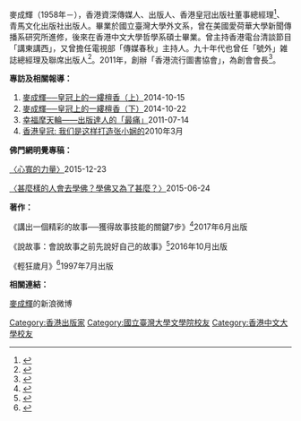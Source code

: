 {{copyedit|time=2017-02-26T06:05:57+00:00}}
麥成輝（1958年－），香港資深傳媒人、出版人、香港皇冠出版社董事總經理<ref>{{Cite web|url=http://www.hkcd.com/content/2014-07/23/content_860308.html|title=港書業面臨挑戰須變陣-香港商报|accessdate=2017-01-20|work=www.hkcd.com|archive-date=2017-02-02|archive-url=https://web.archive.org/web/20170202005052/http://www.hkcd.com/content/2014-07/23/content_860308.html|dead-url=no}}</ref>、青馬文化出版社出版人。畢業於國立臺灣大學外文系，曾在美國愛荷華大學新聞傳播系研究所進修，後來在香港中文大學哲學系碩士畢業。曾主持香港電台清談節目「講東講西」，又曾擔任電視部「傳媒春秋」主持人。九十年代也曾任「號外」雑誌總經理及聯席出版人<ref>{{Cite web|url=http://hk.apple.nextmedia.com/supplement/columnist/6257110/art/20140622/18770383|title=寵愛香港|accessdate=2017-01-20|work=Apple Daily 蘋果日報|archive-date=2017-02-01|archive-url=https://web.archive.org/web/20170201233932/http://hk.apple.nextmedia.com/supplement/columnist/6257110/art/20140622/18770383|dead-url=no}}</ref>。2011年，創辦「香港流行圖書協會」，為創會會長<ref>{{Cite web|url=http://www.hktpa.hk/index.php?c=article&a=type&tid=7|title=協會簡介-香港流行圖書出版協會|accessdate=2017-01-20|work=www.hktpa.hk|archive-date=2016-10-23|archive-url=https://web.archive.org/web/20161023162712/http://hktpa.hk/index.php?c=article&a=type&tid=7|dead-url=no}}</ref>。

'''專訪及相關報導：'''
# [https://www.buddhistdoor.org/tc/mingkok/%E9%BA%A5%E6%88%90%E8%BC%9D%E7%9A%87%E5%86%A0%E4%B8%8A%E7%9A%84%E4%B8%80%E7%B8%B7%E6%AA%80%E9%A6%99%E4%B8%8A 麥成輝──皇冠上的一縷檀香（上）]2014-10-15
# [https://www.buddhistdoor.org/tc/mingkok/%E9%BA%A5%E6%88%90%E8%BC%9D%E7%9A%87%E5%86%A0%E4%B8%8A%E7%9A%84%E4%B8%80%E7%B8%B7%E6%AA%80%E9%A6%99%E4%B8%8B 麥成輝──皇冠上的一縷檀香（下）]2014-10-22
# [http://travel.stheadline.com/dailynews/headline_news_detail_columnist.asp?id=154650&section_name=wtt&kw=15 幸福摩天輪——出版達人的「最痛」]2011-07-14
# [http://doc.qkzz.net/article/93d01882-d51f-45aa-91ce-14018b435534_2.htm 香港皇冠: 我们是这样打造张小娴的]{{Dead link|date=2020年1月 |bot=InternetArchiveBot |fix-attempted=yes }}2010年3月

'''佛門網明覺專稿：'''

[https://www.buddhistdoor.org/tc/mingkok/%E5%BF%83%E5%AF%AC%E7%9A%84%E5%8A%9B%E9%87%8F 〈心寬的力量〉]2015-12-23

[https://www.buddhistdoor.org/tc/mingkok/%E7%94%9A%E9%BA%BC%E6%A8%A3%E7%9A%84%E4%BA%BA%E6%9C%83%E5%8E%BB%E5%AD%B8%E4%BD%9B%E5%AD%B8%E4%BD%9B%E5%8F%88%E7%82%BA%E4%BA%86%E7%94%9A%E9%BA%BC 〈甚麼樣的人會去學佛？學佛又為了甚麼？〉]2015-06-24

'''著作：'''

《講出一個精彩的故事──獲得故事技能的關鍵7步》<ref>{{Cite book|title=《講出一個精彩的故事》|last=|first=|publisher=湖南文藝出版社|year=2017年|isbn=9787540480752|location=|pages=}}</ref>2017年6月出版

《說故事：會說故事之前先說好自己的故事》<ref>{{Cite book|title=說故事：會說故事之前先說好自己的故事|last=|first=|publisher=本事出版社|year=2016|isbn=9789869314381|location=|pages=}}</ref>2016年10月出版

《輕狂歲月》<ref>{{Cite book|title=輕狂歲月|last=|first=|publisher=香港皇冠出版社|year=1997|isbn=9789624514742|location=|pages=}}</ref>1997年7月出版

'''相關連結：'''

[http://weibo.com/makshingfai 麥成輝]{{Wayback|url=http://weibo.com/makshingfai |date=20120720191756 }}的新浪微博

[[Category:香港出版家|Category:香港出版家]]
[[Category:國立臺灣大學文學院校友|Category:國立臺灣大學文學院校友]]
[[Category:香港中文大學校友|Category:香港中文大學校友]]